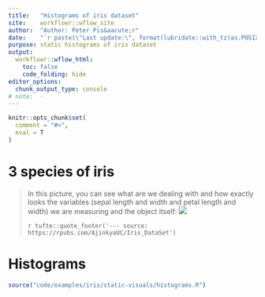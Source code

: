 ```yaml
---
title:   "Histograms of iris dataset"
site:    workflowr::wflow_site
author:  "Author: Peter Pis&aacute;r"
date:    "`r paste(\"Last update:\", format(lubridate::with_tz(as.POSIXct(Sys.time()) + 7200, tzone = \"GMT\"), \"%Y-%m-%d %H:%M GMT+2\"))`"
purpose: static histograms of iris dataset
output:
  workflowr::wflow_html:
    toc: false
    code_folding: hide
editor_options:
  chunk_output_type: console
# note:  -
---
```


```r
knitr::opts_chunk$set(
  comment = "#>",
  eval = T
)
```


# 3 species of iris
>In this picture, you can see what are we dealing with and how exactly looks the variables (sepal length and width and petal length and width) we are measuring and the object itself:
![](assets/examples/iris/static-visuals/histograms.Rmd/3-species-of-iris.png)
>
>`r tufte::quote_footer('--- source: https://rpubs.com/AjinkyaUC/Iris_DataSet')`


# Histograms
```r
source("code/examples/iris/static-visuals/histograms.R")
```

